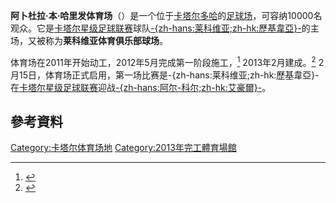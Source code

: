 {{Infobox Stadium
| stadium_name      = 阿卜杜拉·本·哈里发体育场<br>ملعب لخويا الرياضي
| nickname          = 莱科维亚体育俱乐部球场
| image             = [[File:Abdullah_bin_Khalifa_Stadium_(1).jpg|缩略图]]
| location          = [[卡塔尔|卡塔尔]][[多哈|多哈]]
| coordinates       = {{Coord|25|22|21.76|N|51|28|9.36|E|display=inline,title|type:landmark_region:QA_scale:3000}}
| broke_ground      = 
| built             = 2011年-2013年
| opened            = 2013年
| renovated         = 
| expanded          = 
| closed            = 
| demolished        = 
| owner             = 
| operator          = 
| surface           = 
| construction_cost = 
| architect         =
| structural engineer =
| services engineer =
| general_contractor=
| project_manager   =
| main_contractors  = 
| former_names      = 
| tenants           = [[歷基韋亞體育會|-{zh-hans:莱科维亚;zh-hk:歷基韋亞}-]] 
| seating_capacity  = 10,000
| suites  =
| dimensions        = 
}}
'''阿卜杜拉·本·哈里发体育场'''（'''{{rtl-lang|ar|ملعب لخويا الرياضي}}'''）是一个位于[[卡塔尔|卡塔尔]][[多哈|多哈]]的[[足球场|足球场]]，可容纳10000名观众。它是[[卡塔尔星级足球联赛|卡塔尔星级足球联赛]]球队[[歷基韋亞體育會|-{zh-hans:莱科维亚;zh-hk:歷基韋亞}-]]的主场，又被称为'''莱科维亚体育俱乐部球场'''。

体育场在2011年开始动工，2012年5月完成第一阶段施工，<ref>{{cite web|url=http://www.urbacon-intl.com/Projects/Pages/Lekhwiya-Sports-Stadium.aspx|title=Lekhwiya Sports Stadium|publisher=Urbacon-Intl|language=en|accessdate=15 February 2013|deadurl=yes|archiveurl=https://web.archive.org/web/20130218015741/http://www.urbacon-intl.com/Projects/Pages/Lekhwiya-Sports-Stadium.aspx|archivedate=2013-02-18}}</ref> 2013年2月建成。<ref name="stadiumalkass">{{cite web|url=http://cdn.alkass.net/news_details.aspx?news_id=49324|title=لخويا يستضيف الخور على ملعبه الجديد|date=15 February 2013|publisher=Al Kass|language=ar|accessdate=15 February 2013|archive-url=https://web.archive.org/web/20140407093612/http://cdn.alkass.net/news_details.aspx?news_id=49324|archive-date=2014-04-07|dead-url=yes}}</ref> 2月15日，体育场正式启用，第一场比赛是-{zh-hans:莱科维亚;zh-hk:歷基韋亞}-在[[卡塔尔星级足球联赛|卡塔尔星级足球联赛]]迎战[[Al-Khor_Sports_Club|-{zh-hans:阿尔-科尔;zh-hk:艾豪爾}-]]。

==參考資料==
{{reflist}}

[[Category:卡塔尔体育场地|Category:卡塔尔体育场地]]
[[Category:2013年完工體育場館|Category:2013年完工體育場館]]
